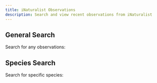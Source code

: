 ---
title: iNaturalist Observations
description: Search and view recent observations from iNaturalist
---


## General Search

Search for any observations:

<INaturalistData perPage={20} searchType="general" />

## Species Search

Search for specific species:

<INaturalistData perPage={20} searchType="species" />
